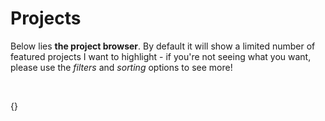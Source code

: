 
# Projects

Below lies **the project browser**. By default it will show a limited number of featured projects I want to highlight - if you're not seeing what you want, please use the _filters_ and _sorting_ options to see more!

<br />

{<ProjectBrowser />}
